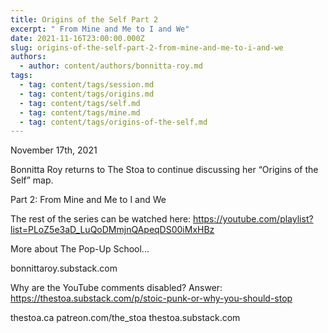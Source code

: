```yaml
---
title: Origins of the Self Part 2
excerpt: " From Mine and Me to I and We"
date: 2021-11-16T23:00:00.000Z
slug: origins-of-the-self-part-2-from-mine-and-me-to-i-and-we
authors:
  - author: content/authors/bonnitta-roy.md
tags:
  - tag: content/tags/session.md
  - tag: content/tags/origins.md
  - tag: content/tags/self.md
  - tag: content/tags/mine.md
  - tag: content/tags/origins-of-the-self.md
---
```


November 17th, 2021

Bonnitta Roy returns to The Stoa to continue discussing her “Origins of the Self” map.

Part 2: From Mine and Me to I and We

The rest of the series can be watched here: https://youtube.com/playlist?list=PLoZ5e3aD_LuQoDMmjnQApeqDS00iMxHBz

More about The Pop-Up School...

bonnittaroy.substack.com

Why are the YouTube comments disabled? Answer: https://thestoa.substack.com/p/stoic-punk-or-why-you-should-stop

thestoa.ca
patreon.com/the_stoa
thestoa.substack.com
